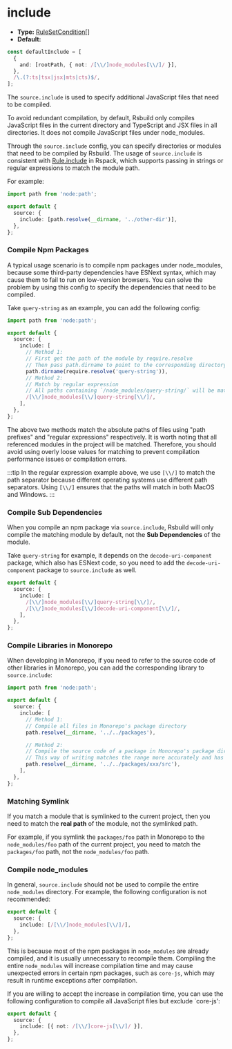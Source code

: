 # include

- **Type:** [RuleSetCondition[]](https://rspack.dev/config/module#condition)
- **Default:**

```ts
const defaultInclude = [
  {
    and: [rootPath, { not: /[\\/]node_modules[\\/]/ }],
  },
  /\.(?:ts|tsx|jsx|mts|cts)$/,
];
```

The `source.include` is used to specify additional JavaScript files that need to be compiled.

To avoid redundant compilation, by default, Rsbuild only compiles JavaScript files in the current directory and TypeScript and JSX files in all directories. It does not compile JavaScript files under node_modules.

Through the `source.include` config, you can specify directories or modules that need to be compiled by Rsbuild. The usage of `source.include` is consistent with [Rule.include](https://rspack.dev/config/module#ruleinclude) in Rspack, which supports passing in strings or regular expressions to match the module path.

For example:

```ts
import path from 'node:path';

export default {
  source: {
    include: [path.resolve(__dirname, '../other-dir')],
  },
};
```

### Compile Npm Packages

A typical usage scenario is to compile npm packages under node_modules, because some third-party dependencies have ESNext syntax, which may cause them to fail to run on low-version browsers. You can solve the problem by using this config to specify the dependencies that need to be compiled.

Take `query-string` as an example, you can add the following config:

```ts
import path from 'node:path';

export default {
  source: {
    include: [
      // Method 1:
      // First get the path of the module by require.resolve
      // Then pass path.dirname to point to the corresponding directory
      path.dirname(require.resolve('query-string')),
      // Method 2:
      // Match by regular expression
      // All paths containing `/node_modules/query-string/` will be matched
      /[\\/]node_modules[\\/]query-string[\\/]/,
    ],
  },
};
```

The above two methods match the absolute paths of files using "path prefixes" and "regular expressions" respectively. It is worth noting that all referenced modules in the project will be matched. Therefore, you should avoid using overly loose values for matching to prevent compilation performance issues or compilation errors.

:::tip
In the regular expression example above, we use `[\\/]` to match the path separator because different operating systems use different path separators. Using `[\\/]` ensures that the paths will match in both MacOS and Windows.
:::

### Compile Sub Dependencies

When you compile an npm package via `source.include`, Rsbuild will only compile the matching module by default, not the **Sub Dependencies** of the module.

Take `query-string` for example, it depends on the `decode-uri-component` package, which also has ESNext code, so you need to add the `decode-uri-component` package to `source.include` as well.

```ts
export default {
  source: {
    include: [
      /[\\/]node_modules[\\/]query-string[\\/]/,
      /[\\/]node_modules[\\/]decode-uri-component[\\/]/,
    ],
  },
};
```

### Compile Libraries in Monorepo

When developing in Monorepo, if you need to refer to the source code of other libraries in Monorepo, you can add the corresponding library to `source.include`:

```ts
import path from 'node:path';

export default {
  source: {
    include: [
      // Method 1:
      // Compile all files in Monorepo's package directory
      path.resolve(__dirname, '../../packages'),

      // Method 2:
      // Compile the source code of a package in Monorepo's package directory
      // This way of writing matches the range more accurately and has less impact on the overall build performance.
      path.resolve(__dirname, '../../packages/xxx/src'),
    ],
  },
};
```

### Matching Symlink

If you match a module that is symlinked to the current project, then you need to match the **real path** of the module, not the symlinked path.

For example, if you symlink the `packages/foo` path in Monorepo to the `node_modules/foo` path of the current project, you need to match the `packages/foo` path, not the `node_modules/foo` path.

### Compile node_modules

In general, `source.include` should not be used to compile the entire `node_modules` directory. For example, the following configuration is not recommended:

```ts
export default {
  source: {
    include: [/[\\/]node_modules[\\/]/],
  },
};
```

This is because most of the npm packages in `node_modules` are already compiled, and it is usually unnecessary to recompile them. Compiling the entire `node_modules` will increase compilation time and may cause unexpected errors in certain npm packages, such as `core-js`, which may result in runtime exceptions after compilation.

If you are willing to accept the increase in compilation time, you can use the following configuration to compile all JavaScript files but exclude `core-js':

```ts
export default {
  source: {
    include: [{ not: /[\\/]core-js[\\/]/ }],
  },
};
```
